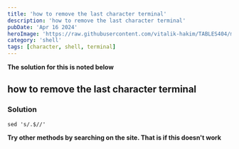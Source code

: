```yaml
---
title: 'how to remove the last character terminal'
description: 'how to remove the last character terminal'
pubDate: 'Apr 16 2024'
heroImage: 'https://raw.githubusercontent.com/vitalik-hakim/TABLES404/main/error_b/SHELL.jpg'
category: 'shell'
tags: [character, shell, terminal]
---
```


**The solution for this is noted below**

## how to remove the last character terminal

### Solution

```shell
sed 's/.$//'
```

**Try other methods by searching on the site. That is if this doesn't work**
